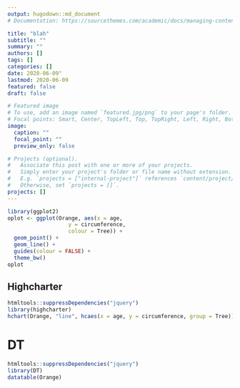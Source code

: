 ```yaml
---
output: hugodown::md_document
# Documentation: https://sourcethemes.com/academic/docs/managing-content/

title: "blah"
subtitle: ""
summary: ""
authors: []
tags: []
categories: []
date: 2020-06-09"
lastmod: 2020-06-09
featured: false
draft: false

# Featured image
# To use, add an image named `featured.jpg/png` to your page's folder.
# Focal points: Smart, Center, TopLeft, Top, TopRight, Left, Right, BottomLeft, Bottom, BottomRight.
image:
  caption: ""
  focal_point: ""
  preview_only: false

# Projects (optional).
#   Associate this post with one or more of your projects.
#   Simply enter your project's folder or file name without extension.
#   E.g. `projects = ["internal-project"]` references `content/project/deep-learning/index.md`.
#   Otherwise, set `projects = []`.
projects: []
---
```


```r
library(ggplot2)
oplot <- ggplot(Orange, aes(x = age, 
                   y = circumference, 
                   colour = Tree)) +
  geom_point() +
  geom_line() +
  guides(colour = FALSE) +
  theme_bw()
oplot
```

## Highcharter

```r
htmltools::suppressDependencies("jquery")
library(highcharter)
hchart(Orange, "line", hcaes(x = age, y = circumference, group = Tree))
```

# DT

```r
htmltools::suppressDependencies("jquery")
library(DT)
datatable(Orange)
```
